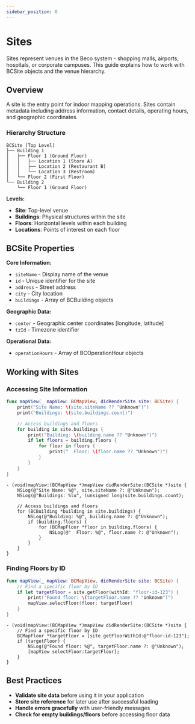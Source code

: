```yaml
---
sidebar_position: 8
---
```



# Sites

Sites represent venues in the Beco system - shopping malls, airports, hospitals, or corporate campuses. This guide explains how to work with BCSite objects and the venue hierarchy.

## Overview

A site is the entry point for indoor mapping operations. Sites contain metadata including address information, contact details, operating hours, and geographic coordinates.

### Hierarchy Structure

```
BCSite (Top Level)
├── Building 1
│   ├── Floor 1 (Ground Floor)
│   │   ├── Location 1 (Store A)
│   │   ├── Location 2 (Restaurant B)
│   │   └── Location 3 (Restroom)
│   └── Floor 2 (First Floor)
└── Building 2
    └── Floor 1 (Ground Floor)
```

**Levels:**
- **Site**: Top-level venue
- **Buildings**: Physical structures within the site
- **Floors**: Horizontal levels within each building
- **Locations**: Points of interest on each floor

## BCSite Properties

**Core Information:**
- `siteName` - Display name of the venue
- `id` - Unique identifier for the site
- `address` - Street address
- `city` - City location
- `buildings` - Array of BCBuilding objects

**Geographic Data:**
- `center` - Geographic center coordinates [longitude, latitude]
- `tzId` - Timezone identifier

**Operational Data:**
- `operationHours` - Array of BCOperationHour objects

## Working with Sites

### Accessing Site Information

<Tabs hasCode>
<TabItem value="swift" label="Swift">

```swift
func mapView(_ mapView: BCMapView, didRenderSite site: BCSite) {
    print("Site Name: \(site.siteName ?? "Unknown")")
    print("Buildings: \(site.buildings.count)")

    // Access buildings and floors
    for building in site.buildings {
        print("Building: \(building.name ?? "Unknown")")
        if let floors = building.floors {
            for floor in floors {
                print("  Floor: \(floor.name ?? "Unknown")")
            }
        }
    }
}
```

</TabItem>
<TabItem value="objc" label="Objective-C">

```objc
- (void)mapView:(BCMapView *)mapView didRenderSite:(BCSite *)site {
    NSLog(@"Site Name: %@", site.siteName ?: @"Unknown");
    NSLog(@"Buildings: %lu", (unsigned long)site.buildings.count);

    // Access buildings and floors
    for (BCBuilding *building in site.buildings) {
        NSLog(@"Building: %@", building.name ?: @"Unknown");
        if (building.floors) {
            for (BCMapFloor *floor in building.floors) {
                NSLog(@"  Floor: %@", floor.name ?: @"Unknown");
            }
        }
    }
}
```

</TabItem>
</Tabs>

### Finding Floors by ID

<Tabs hasCode>
<TabItem value="swift" label="Swift">

```swift
func mapView(_ mapView: BCMapView, didRenderSite site: BCSite) {
    // Find a specific floor by ID
    if let targetFloor = site.getFloor(withId: "floor-id-123") {
        print("Found floor: \(targetFloor.name ?? "Unknown")")
        mapView.selectFloor(floor: targetFloor)
    }
}
```

</TabItem>
<TabItem value="objc" label="Objective-C">

```objc
- (void)mapView:(BCMapView *)mapView didRenderSite:(BCSite *)site {
    // Find a specific floor by ID
    BCMapFloor *targetFloor = [site getFloorWithId:@"floor-id-123"];
    if (targetFloor) {
        NSLog(@"Found floor: %@", targetFloor.name ?: @"Unknown");
        [mapView selectFloor:targetFloor];
    }
}
```

</TabItem>
</Tabs>

## Best Practices

- **Validate site data** before using it in your application
- **Store site reference** for later use after successful loading
- **Handle errors gracefully** with user-friendly messages
- **Check for empty buildings/floors** before accessing floor data
